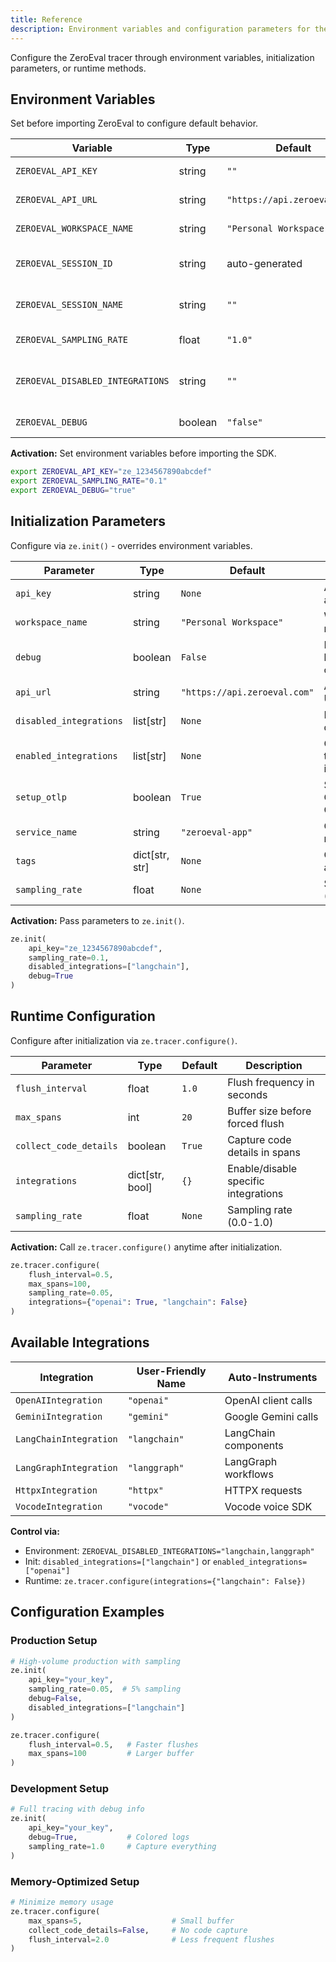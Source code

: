 ```yaml
---
title: Reference
description: Environment variables and configuration parameters for the ZeroEval tracer
---
```


Configure the ZeroEval tracer through environment variables, initialization parameters, or runtime methods.

## Environment Variables

Set before importing ZeroEval to configure default behavior.

| Variable                         | Type    | Default                      | Description                             |
| -------------------------------- | ------- | ---------------------------- | --------------------------------------- |
| `ZEROEVAL_API_KEY`               | string  | `""`                         | API key for authentication              |
| `ZEROEVAL_API_URL`               | string  | `"https://api.zeroeval.com"` | API endpoint URL                        |
| `ZEROEVAL_WORKSPACE_NAME`        | string  | `"Personal Workspace"`       | Workspace name                          |
| `ZEROEVAL_SESSION_ID`            | string  | auto-generated               | Session ID for grouping traces          |
| `ZEROEVAL_SESSION_NAME`          | string  | `""`                         | Human-readable session name             |
| `ZEROEVAL_SAMPLING_RATE`         | float   | `"1.0"`                      | Sampling rate (0.0-1.0)                 |
| `ZEROEVAL_DISABLED_INTEGRATIONS` | string  | `""`                         | Comma-separated integrations to disable |
| `ZEROEVAL_DEBUG`                 | boolean | `"false"`                    | Enable debug logging                    |

**Activation:** Set environment variables before importing the SDK.

```bash
export ZEROEVAL_API_KEY="ze_1234567890abcdef"
export ZEROEVAL_SAMPLING_RATE="0.1"
export ZEROEVAL_DEBUG="true"
```

## Initialization Parameters

Configure via `ze.init()` - overrides environment variables.

| Parameter               | Type           | Default                      | Description                      |
| ----------------------- | -------------- | ---------------------------- | -------------------------------- |
| `api_key`               | string         | `None`                       | API key for authentication       |
| `workspace_name`        | string         | `"Personal Workspace"`       | Workspace name                   |
| `debug`                 | boolean        | `False`                      | Enable debug logging with colors |
| `api_url`               | string         | `"https://api.zeroeval.com"` | API endpoint URL                 |
| `disabled_integrations` | list[str]      | `None`                       | Integrations to disable          |
| `enabled_integrations`  | list[str]      | `None`                       | Only enable these integrations   |
| `setup_otlp`            | boolean        | `True`                       | Setup OpenTelemetry OTLP export  |
| `service_name`          | string         | `"zeroeval-app"`             | OTLP service name                |
| `tags`                  | dict[str, str] | `None`                       | Global tags for all spans        |
| `sampling_rate`         | float          | `None`                       | Sampling rate (0.0-1.0)          |

**Activation:** Pass parameters to `ze.init()`.

```python
ze.init(
    api_key="ze_1234567890abcdef",
    sampling_rate=0.1,
    disabled_integrations=["langchain"],
    debug=True
)
```

## Runtime Configuration

Configure after initialization via `ze.tracer.configure()`.

| Parameter              | Type            | Default | Description                          |
| ---------------------- | --------------- | ------- | ------------------------------------ |
| `flush_interval`       | float           | `1.0`   | Flush frequency in seconds           |
| `max_spans`            | int             | `20`    | Buffer size before forced flush      |
| `collect_code_details` | boolean         | `True`  | Capture code details in spans        |
| `integrations`         | dict[str, bool] | `{}`    | Enable/disable specific integrations |
| `sampling_rate`        | float           | `None`  | Sampling rate (0.0-1.0)              |

**Activation:** Call `ze.tracer.configure()` anytime after initialization.

```python
ze.tracer.configure(
    flush_interval=0.5,
    max_spans=100,
    sampling_rate=0.05,
    integrations={"openai": True, "langchain": False}
)
```

## Available Integrations

| Integration            | User-Friendly Name | Auto-Instruments     |
| ---------------------- | ------------------ | -------------------- |
| `OpenAIIntegration`    | `"openai"`         | OpenAI client calls  |
| `GeminiIntegration`    | `"gemini"`         | Google Gemini calls  |
| `LangChainIntegration` | `"langchain"`      | LangChain components |
| `LangGraphIntegration` | `"langgraph"`      | LangGraph workflows  |
| `HttpxIntegration`     | `"httpx"`          | HTTPX requests       |
| `VocodeIntegration`    | `"vocode"`         | Vocode voice SDK     |

**Control via:**

- Environment: `ZEROEVAL_DISABLED_INTEGRATIONS="langchain,langgraph"`
- Init: `disabled_integrations=["langchain"]` or `enabled_integrations=["openai"]`
- Runtime: `ze.tracer.configure(integrations={"langchain": False})`

## Configuration Examples

### Production Setup

```python
# High-volume production with sampling
ze.init(
    api_key="your_key",
    sampling_rate=0.05,  # 5% sampling
    debug=False,
    disabled_integrations=["langchain"]
)

ze.tracer.configure(
    flush_interval=0.5,   # Faster flushes
    max_spans=100         # Larger buffer
)
```

### Development Setup

```python
# Full tracing with debug info
ze.init(
    api_key="your_key",
    debug=True,           # Colored logs
    sampling_rate=1.0     # Capture everything
)
```

### Memory-Optimized Setup

```python
# Minimize memory usage
ze.tracer.configure(
    max_spans=5,                    # Small buffer
    collect_code_details=False,     # No code capture
    flush_interval=2.0              # Less frequent flushes
)
```
